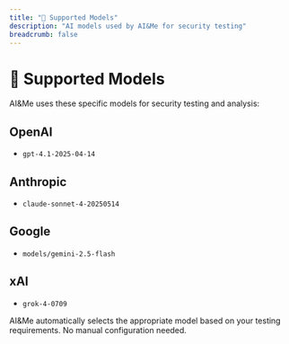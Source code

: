 ```yaml
---
title: "🤖 Supported Models"
description: "AI models used by AI&Me for security testing"
breadcrumb: false
---
```


# 🤖 Supported Models

AI&Me uses these specific models for security testing and analysis:

## OpenAI

- `gpt-4.1-2025-04-14`

## Anthropic

- `claude-sonnet-4-20250514`

## Google

- `models/gemini-2.5-flash`

## xAI

- `grok-4-0709`

AI&Me automatically selects the appropriate model based on your testing requirements. No manual configuration needed.
